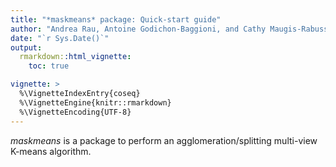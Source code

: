 ```yaml
---
title: "*maskmeans* package: Quick-start guide"
author: "Andrea Rau, Antoine Godichon-Baggioni, and Cathy Maugis-Rabusseau"
date: "`r Sys.Date()`"
output: 
  rmarkdown::html_vignette:
    toc: true

vignette: >
  %\VignetteIndexEntry{coseq}
  %\VignetteEngine{knitr::rmarkdown}
  %\VignetteEncoding{UTF-8}
---
```


*maskmeans* is a package to perform an agglomeration/splitting multi-view K-means algorithm. 
